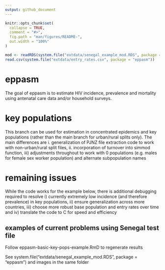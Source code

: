 ```yaml
---
output: github_document
---
```


<!-- README.md is generated from README.Rmd. Please edit that file -->

```r
knitr::opts_chunk$set(
  collapse = TRUE,
  comment = "#>",
  fig.path = "man/figures/README-",
  out.width = "100%"
)

mod <- readRDS(system.file("extdata/senegal_example_mod.RDS", package = "eppasm"))
read.csv(system.file("extdata/entry_rates.csv", package = "eppasm"))
```
# eppasm


The goal of eppasm is to estimate HIV incidence, prevalence and mortality using antenatal care data and/or household surveys.

# key populations

This branch can be used for estimation in concentrated epidemics and key populations (rather than the main branch for urban/rural splits only). The main differences are i. generalization of PJNZ file extraction code to work with non-urban/rural split files, ii. incorporation of turnover into simmod function, iii) adjustments throughout to work with 0 populations (e.g. males for female sex worker population) and alternate subpopulation names

# remaining issues

While the code works for the example below, there is additional debugging required to resolve i) currently extremely low incidence (and therefore prevalence) in key populations, ii) ensure generalization across more countries, iii) choose more robust base population and entry rates over time and iv) translate the code to C for speed and efficiency

## examples of current problems using Senegal test file

Follow eppasm-basic-key-pops-example.RmD to regenerate results

See system.file("extdata/senegal_example_mod.RDS", package = "eppasm") and images in the same folder




